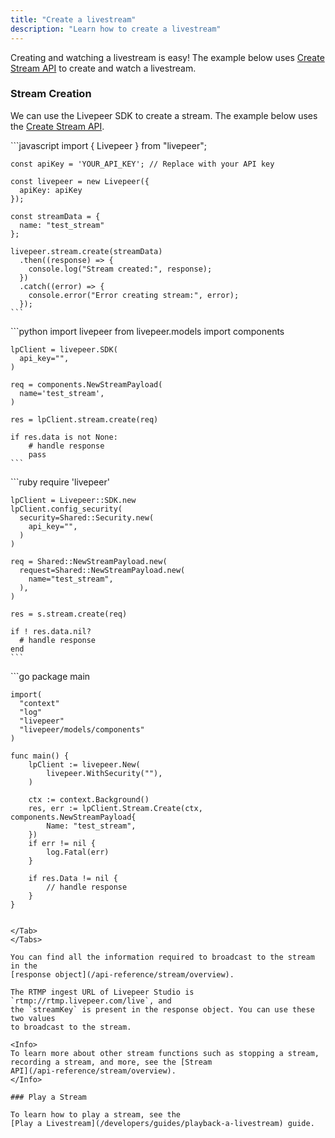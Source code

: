 ```yaml
---
title: "Create a livestream"
description: "Learn how to create a livestream"
---
```


Creating and watching a livestream is easy! The example below uses
[Create Stream API](/api-reference/stream/create) to create and watch a
livestream.

### Stream Creation

We can use the Livepeer SDK to create a stream. The example below uses the
[Create Stream API](/api-reference/stream/create).

<Tabs>
  <Tab title="Node.js">
    ```javascript
    import { Livepeer } from "livepeer";

    const apiKey = 'YOUR_API_KEY'; // Replace with your API key

    const livepeer = new Livepeer({
      apiKey: apiKey
    });

    const streamData = {
      name: "test_stream"
    };

    livepeer.stream.create(streamData)
      .then((response) => {
        console.log("Stream created:", response);
      })
      .catch((error) => {
        console.error("Error creating stream:", error);
      });
    ```

  </Tab>

  <Tab title="Python">
    ```python
    import livepeer
    from livepeer.models import components

    lpClient = livepeer.SDK(
      api_key="",
    )

    req = components.NewStreamPayload(
      name='test_stream',
    )

    res = lpClient.stream.create(req)

    if res.data is not None:
        # handle response
        pass
    ```

  </Tab>

  <Tab title="Ruby">
    ```ruby
    require 'livepeer'

    lpClient = Livepeer::SDK.new
    lpClient.config_security(
      security=Shared::Security.new(
        api_key="",
      )
    )

    req = Shared::NewStreamPayload.new(
      request=Shared::NewStreamPayload.new(
        name="test_stream",
      ),
    )

    res = s.stream.create(req)

    if ! res.data.nil?
      # handle response
    end
    ```

  </Tab>

  <Tab title="Go">
    ```go
    package main

    import(
      "context"
      "log"
      "livepeer"
      "livepeer/models/components"
    )

    func main() {
        lpClient := livepeer.New(
            livepeer.WithSecurity(""),
        )

        ctx := context.Background()
        res, err := lpClient.Stream.Create(ctx, components.NewStreamPayload{
            Name: "test_stream",
        })
        if err != nil {
            log.Fatal(err)
        }

        if res.Data != nil {
            // handle response
        }
    }

```

</Tab>
</Tabs>

You can find all the information required to broadcast to the stream in the
[response object](/api-reference/stream/overview).

The RTMP ingest URL of Livepeer Studio is `rtmp://rtmp.livepeer.com/live`, and
the `streamKey` is present in the response object. You can use these two values
to broadcast to the stream.

<Info>
To learn more about other stream functions such as stopping a stream,
recording a stream, and more, see the [Stream
API](/api-reference/stream/overview).
</Info>

### Play a Stream

To learn how to play a stream, see the
[Play a Livestream](/developers/guides/playback-a-livestream) guide.
```
